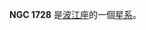 {{NGCInfoBox|NGCID=NGC 1728|發現者=Barnard|發現日期=1885年11月10日|其他編號=MCG -2-13-30 VV 699|曆元=J2000.0|赤經=4時59分27.8秒
|赤緯=-11°7'24"|星座=波江座|星體=星系|星等=13.9|表面亮度=14.1|藍等=14.8}}

'''NGC 1728''' 是[[波江座|波江座]]的一個[[星系|星系]]。

{{NGCReference|1728}}
{{Catalogs|NGC=1728}}